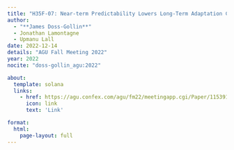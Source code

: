```yaml
---
title: "H35F-07: Near-term Predictability Lowers Long-Term Adaptation Costs"
author:
  - "**James Doss-Gollin**"
  - Jonathan Lamontagne
  - Upmanu Lall
date: 2022-12-14
details: "AGU Fall Meeting 2022"
year: 2022
nocite: "doss-gollin_agu:2022"

about:
  template: solana
  links:
    - href: https://agu.confex.com/agu/fm22/meetingapp.cgi/Paper/1153913
      icon: link
      text: 'Link'

format:
  html:
    page-layout: full
---
```


:::{#bibliography}
:::